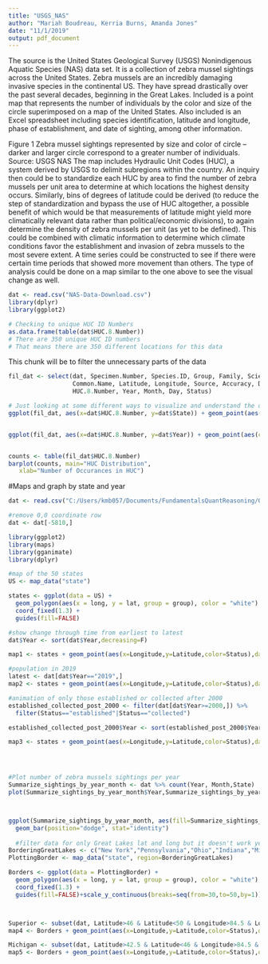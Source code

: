 ```yaml
---
title: "USGS_NAS"
author: "Mariah Boudreau, Kerria Burns, Amanda Jones"
date: "11/1/2019"
output: pdf_document
---
```

The source is the United States Geological Survey (USGS) Nonindigenous Aquatic 
Species (NAS) data set. It is a collection of zebra mussel sightings across the United States. 
Zebra mussels are an incredibly damaging invasive species in the continental US. They have 
spread drastically over the past several decades, beginning in the Great Lakes.  Included is a 
point map that represents the number of individuals by the color and size of the circle 
superimposed on a map of the United States. Also included is an Excel spreadsheet including 
species identification, latitude and longitude, phase of establishment, and date of sighting, among
other information.
 
Figure 1
Zebra mussel sightings represented by size and color of circle – darker and larger circle correspond to a greater number of individuals. Source: USGS NAS
The map includes Hydraulic Unit Codes (HUC), a system derived by USGS to delimit subregions within the country. 
	An inquiry then could be to standardize each HUC by area to find the number of zebra mussels per unit area to determine at which locations the highest density occurs. Similarly, bins of degrees of latitude could be derived (to reduce the step of standardization and bypass the use of HUC altogether, a possible benefit of which would be that measurements of latitude might yield more climatically relevant data rather than political/economic divisions), to again determine the density of zebra mussels per unit (as yet to be defined). This could be combined with climatic information to determine which climate conditions favor the establishment and invasion of zebra mussels to the most severe extent. A time series could be constructed to see if there were certain time periods that showed more movement than others. The type of analysis could be done on a map similar to the one above to see the visual change as well. 


```r
dat <- read.csv("NAS-Data-Download.csv")
library(dplyr)
library(ggplot2)
```


```r

# Checking to unique HUC ID Numbers
as.data.frame(table(dat$HUC.8.Number))
# There are 350 unique HUC ID numbers
# That means there are 350 different locations for this data
```

This chunk will be to filter the unnecessary parts of the data
```r
fil_dat <- select(dat, Specimen.Number, Species.ID, Group, Family, Scientific.Name, 
                  Common.Name, Latitude, Longitude, Source, Accuracy, Drainage.Name, 
                  HUC.8.Number, Year, Month, Day, Status)

```



```r
# Just looking at some different ways to visualize and understand the data
ggplot(fil_dat, aes(x=dat$HUC.8.Number, y=dat$State)) + geom_point(aes(col=dat$Year), size=3) +labs(title="HUC Number vs. State", subtitle="From USGS Zebra Mussel Dataset", y="State", x="HUC Number")


ggplot(fil_dat, aes(x=dat$HUC.8.Number, y=dat$Year)) + geom_point(aes(col=dat$State), size=3) +labs(title="HUC Number vs. Year", subtitle="From USGS Zebra Mussel Dataset", y="Year", x="HUC Number")


counts <- table(fil_dat$HUC.8.Number)
barplot(counts, main="HUC Distribution", 
   xlab="Number of Occurances in HUC")
```


#Maps and graph by state and year
```r
dat <- read.csv("C:/Users/kmb057/Documents/FundamentalsQuantReasoning/QuantReasoning/NAS-Data-Download.csv")

#remove 0,0 coordinate row
dat <- dat[-5810,]

library(ggplot2)
library(maps)
library(gganimate)
library(dplyr)

#map of the 50 states
US <- map_data("state") 

states <- ggplot(data = US) + 
  geom_polygon(aes(x = long, y = lat, group = group), color = "white") + 
  coord_fixed(1.3) +
  guides(fill=FALSE)

#show change through time from earliest to latest
dat$Year <- sort(dat$Year,decreasing=F)

map1 <- states + geom_point(aes(x=Longitude,y=Latitude,color=Status),data=dat,alpha=0.2)+transition_states(dat$Year)

#population in 2019
latest <- dat[dat$Year=="2019",]
map2 <- states + geom_point(aes(x=Longitude,y=Latitude,color=Status),data=latest,alpha=0.2)

#animation of only those established or collected after 2000
established_collected_post_2000 <- filter(dat[dat$Year>=2000,]) %>%
  filter(Status=="established"|Status=="collected")

established_collected_post_2000$Year <- sort(established_post_2000$Year,decreasing=F)

map3 <- states + geom_point(aes(x=Longitude,y=Latitude,color=Status),data=established_collected_post_2000,alpha=0.2)+transition_states(established_collected_post_2000$Year)+shadow_mark()




#Plot number of zebra mussels sightings per year 
Summarize_sightings_by_year_month <- dat %>% count(Year, Month,State)
plot(Summarize_sightings_by_year_month$Year,Summarize_sightings_by_year_month$n)



ggplot(Summarize_sightings_by_year_month, aes(fill=Summarize_sightings_by_year_month$State, y=Summarize_sightings_by_year_month$n, x=Summarize_sightings_by_year_month$Year)) + 
  geom_bar(position="dodge", stat="identity")
  
  #filter data for only Great Lakes lat and long but it doesn't work yet
BorderingGreatLakes <- c("New York","Pennsylvania","Ohio","Indiana","Michigan","Illinois","Wisconsin","Minnesota")
PlottingBorder <- map_data("state", region=BorderingGreatLakes)

Borders <- ggplot(data = PlottingBorder) + 
  geom_polygon(aes(x = long, y = lat, group = group), color = "white") + 
  coord_fixed(1.3) +
  guides(fill=FALSE)+scale_y_continuous(breaks=seq(from=30,to=50,by=1))+scale_x_continuous(breaks=seq(from=-100,to=-70,by=1))



Superior <- subset(dat, Latitude>46 & Latitude<50 & Longitude>84.5 & Longitude<92)
map4 <- Borders + geom_point(aes(x=Longitude,y=Latitude,color=Status),data=Superior,alpha=0.2)

Michigan <- subset(dat, Latitude>42.5 & Latitude<46 & Longitude>84.5 & Longitude<88)
map5 <- Borders + geom_point(aes(x=Longitude,y=Latitude,color=Status),data=Michigan,alpha=0.2)
  
```
